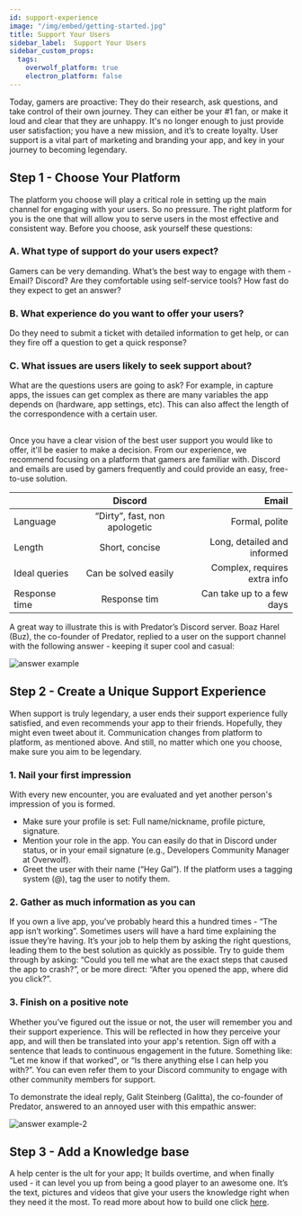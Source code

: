 ```yaml
---
id: support-experience
image: "/img/embed/getting-started.jpg"
title: Support Your Users
sidebar_label:  Support Your Users
sidebar_custom_props:
  tags:
    overwolf_platform: true
    electron_platform: false
---
```


Today, gamers are proactive: They do their research, ask questions, and take control of their own journey.
They can either be your #1 fan, or make it loud and clear that they are unhappy. It's no longer enough to just provide user satisfaction; you have a new mission, and it’s to create loyalty.
User support is a vital part of marketing and branding your app, and key in your journey to becoming legendary.


## Step 1 - Choose Your Platform

The platform you choose will play a critical role in setting up the main channel for engaging with your users. So no pressure.
The right platform for you is the one that will allow you to serve users in the most effective and consistent way. Before you choose, ask yourself these questions:

### A. What type of support do your users expect?

Gamers can be very demanding. What’s the best way to engage with them - Email? Discord? Are they comfortable using self-service tools? How fast do they expect to get an answer?

### B. What experience do you want to offer your users?

Do they need to submit a ticket with detailed information to get help, or can they fire off a question to get a quick response? 

### C. What issues are users likely to seek support about?

What are the questions users are going to ask? For example, in capture apps, the issues can get complex as there are many variables the app depends on (hardware, app settings, etc). This can also affect the length of the correspondence with a certain user.

## 

Once you have a clear vision of the best user support you would like to offer, it'll be easier to make a decision. From our experience, we recommend focusing on a platform that gamers are familiar with.
Discord and emails are used by gamers frequently and could provide an easy, free-to-use solution.

|               |      Discord                  |      Email                   |
|---------------|:-----------------------------:|-----------------------------:|
| Language      | “Dirty”, fast, non apologetic | Formal, polite               |
| Length        | Short, concise                | Long, detailed and informed  |
| Ideal queries | Can be solved easily          | Complex, requires extra info |
| Response time | Response tim                  | Can take up to a few days    |

A great way to illustrate this is with Predator’s Discord server.
Boaz Harel (Buz), the co-founder of Predator, replied to a user on the support channel with the following answer -  keeping it super cool and casual:

![answer example](/assets/start/maintain-your-app/support-experience/answer-example.png)

## Step 2 - Create a Unique Support Experience


When support is truly legendary, a user ends their support experience fully satisfied, and even recommends your app to their friends.
Hopefully, they might even tweet about it.
Communication changes from platform to platform, as mentioned above. And still, no matter which one you choose, make sure you aim to be legendary. 

### 1. Nail your first impression

With every new encounter, you are evaluated and yet another person's impression of you is formed.
* Make sure your profile is set: Full name/nickname, profile picture, signature.
* Mention your role in the app. You can easily do that in Discord under status, or in your email signature (e.g., Developers Community Manager at Overwolf). 
* Greet the user with their name (“Hey Gal”). If the platform uses a tagging system (@), tag the user to notify them.

### 2. Gather as much information as you can

If you own a live app, you’ve probably heard this a hundred times - “The app isn’t working”.
Sometimes users will have a hard time explaining the issue they’re having. It’s your job to help them by asking the right questions, leading them to the best solution as quickly as possible. Try to guide them through by asking: “Could you tell me what are the exact steps that caused the app to crash?”, or be more direct: “After you opened the app, where did you click?”.

### 3. Finish on a positive note

Whether you’ve figured out the issue or not, the user will remember you and their support experience. This will be reflected in how they perceive your app, and will then be translated into your app's retention.
Sign off with a sentence that leads to continuous engagement in the future. Something like: “Let me know if that worked", or “Is there anything else I can help you with?”. You can even refer them to your Discord community to engage with other community members for support. 

To demonstrate the ideal reply, Galit Steinberg (Galitta), the co-founder of Predator, answered to an annoyed user with this empathic answer:

![answer example-2](/assets/start/maintain-your-app/support-experience/answer-example-2.png)


## Step 3 - Add a Knowledge base

A help center is the ult for your app; It builds overtime, and when finally used - it can level you up from being a good player to an awesome one. It’s the text, pictures and videos that give your users the knowledge right when they need it the most.
To read more about how to build one click [here](add-a-knowledge-base-to-app).

